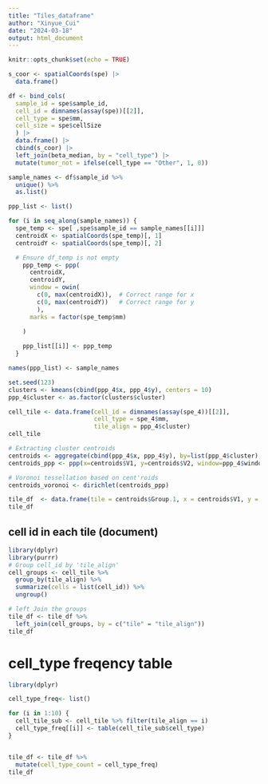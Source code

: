 ```yaml
---
title: "Tiles_dataframe"
author: "Xinyue_Cui"
date: "2024-03-18"
output: html_document
---
```


```r
knitr::opts_chunk$set(echo = TRUE)
```

```r
s_coor <- spatialCoords(spe) |>
  data.frame()

df <- bind_cols(
  sample_id = spe$sample_id, 
  cell_id = dimnames(assay(spe))[[2]], 
  cell_type = spe$mm,
  cell_size = spe$cellSize
  ) |>
  data.frame() |>
  cbind(s_coor) |>
  left_join(beta_median, by = "cell_type") |>
  mutate(tumor_not = ifelse(cell_type == "Other", 1, 0))
```

```r
sample_names <- df$sample_id %>%
  unique() %>%
  as.list()

ppp_list <- list()

for (i in seq_along(sample_names)) {
  spe_temp <- spe[ ,spe$sample_id == sample_names[[i]]]
  centroidX <- spatialCoords(spe_temp)[, 1]
  centroidY <- spatialCoords(spe_temp)[, 2]

  # Ensure df_temp is not empty
    ppp_temp <- ppp(
      centroidX,
      centroidY,
      window = owin(
        c(0, max(centroidX)),  # Correct range for x
        c(0, max(centroidY))   # Correct range for y
        ),
      marks = factor(spe_temp$mm)
      
    )

    ppp_list[[i]] <- ppp_temp
  }

names(ppp_list) <- sample_names
```

```r
set.seed(123) 
clusters <- kmeans(cbind(ppp_4$x, ppp_4$y), centers = 10)
ppp_4$cluster <- as.factor(clusters$cluster)
```

```r
cell_tile <- data.frame(cell_id = dimnames(assay(spe_4))[[2]],
                        cell_type = spe_4$mm,
                        tile_align = ppp_4$cluster)
cell_tile     
```

```r
# Extracting cluster centroids
centroids <- aggregate(cbind(ppp_4$x, ppp_4$y), by=list(ppp_4$cluster), FUN=mean)
centroids_ppp <- ppp(x=centroids$V1, y=centroids$V2, window=ppp_4$window)

# Voronoi tessellation based on cent'roids
centroids_voronoi <- dirichlet(centroids_ppp)

```

```r
tile_df  <- data.frame(tile = centroids$Group.1, x = centroids$V1, y = centroids$V1)
tile_df 
```

## cell id in each tile (document)
```r
library(dplyr)
library(purrr)
# Group cell_id by 'tile_align' 
cell_groups <- cell_tile %>%
  group_by(tile_align) %>%
  summarize(cells = list(cell_id)) %>%
  ungroup()

# left Join the groups
tile_df <- tile_df %>%
  left_join(cell_groups, by = c("tile" = "tile_align"))
tile_df 
```

# cell_type freqency table
```r
library(dplyr)

cell_type_freq<- list()

for (i in 1:10) {
  cell_tile_sub <- cell_tile %>% filter(tile_align == i)
  cell_type_freq[[i]] <- table(cell_tile_sub$cell_type)
}


tile_df <- tile_df %>%
  mutate(cell_type_count = cell_type_freq)
tile_df
```




